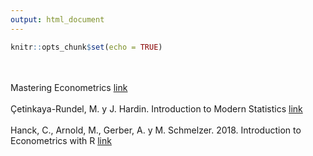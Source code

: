 ```yaml
---
output: html_document
---
```


```r
knitr::opts_chunk$set(echo = TRUE)
```

<br>
<br>
Mastering Econometrics [link](https://mru.org/courses/mastering-econometrics/path-cause-effect)
<br>
<br>
Çetinkaya-Rundel, M. y J. Hardin. Introduction to Modern Statistics [link](https://openintro-ims.netlify.app/index.html)
<br>
<br>
Hanck, C., Arnold, M., Gerber, A. y M. Schmelzer. 2018. Introduction to Econometrics with R [link](https://www.econometrics-with-r.org/)

